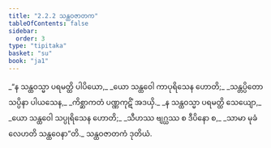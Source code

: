 ```yaml
---
title: "2.2.2 သန္ထဝဇာတက"
tableOfContents: false
sidebar:
  order: 3
type: "tipitaka"
basket: "su"
book: "ja1"
---
```



<DynamicBreadcrumb />

<Division number="23" book="ja1">

<Paragraph number="377" type="verses" book="ja1">
_“န သန္ထဝသ္မာ ပရမတ္ထိ ပါပိယော,_  
_ယော သန္ထဝေါ ကာပုရိသေန ဟောတိ;_  
_သန္တပ္ပိတော သပ္ပိနာ ပါယသေန,_  
_ကိစ္ဆာကတံ ပဏ္ဏကုဋိံ အဒယှိ._  

</Paragraph>

</Division>
<Division number="24" book="ja1">

<Paragraph number="378" type="verses" book="ja1">
_န သန္ထဝသ္မာ ပရမတ္ထိ သေယျော,_  
_ယော သန္ထဝေါ သပ္ပုရိသေန ဟောတိ;_  
_သီဟဿ ဗျဂ္ဃဿ စ ဒီပိနော စ,_  
_သာမာ မုခံ လေဟတိ သန္ထဝေနာ”တိ._  


</Paragraph>
</Division>

<Paragraph number="379" type="center" book="ja1">
သန္ထဝဇာတကံ ဒုတိယံ.
</Paragraph>